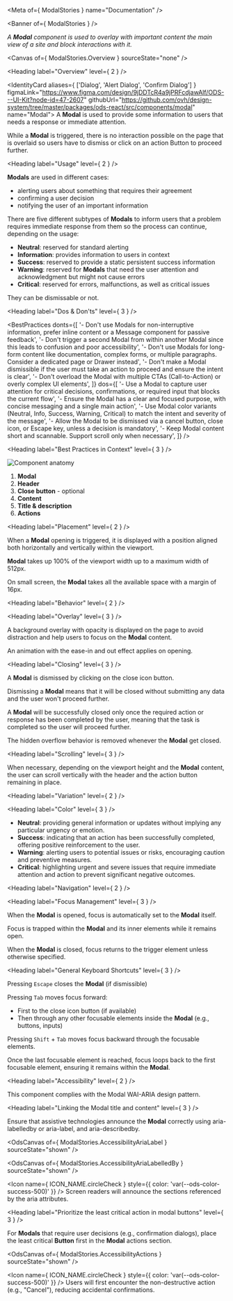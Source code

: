
<Meta of={ ModalStories } name="Documentation" />

<Banner of={ ModalStories } />

_A **Modal** component is used to overlay with important content the main view of a site and block interactions with it._

<Canvas of={ ModalStories.Overview } sourceState="none" />

<Heading label="Overview" level={ 2 } />

<IdentityCard aliases={ ['Dialog', 'Alert Dialog', 'Confirm Dialog'] }
              figmaLink="https://www.figma.com/design/9jDDTcR4a9jPRFcdjawAlf/ODS---UI-Kit?node-id=47-2607"
              githubUrl="https://github.com/ovh/design-system/tree/master/packages/ods-react/src/components/modal"
              name="Modal">
  A **Modal** is used to provide some information to users that needs a response or immediate attention.

  While a **Modal** is triggered, there is no interaction possible on the page that is overlaid so users have to
  dismiss or click on an action Button to proceed further.
</IdentityCard>

<Heading label="Usage" level={ 2 } />

**Modals** are used in different cases:
- alerting users about something that requires their agreement
- confirming a user decision
- notifying the user of an important information

There are five different subtypes of **Modals** to inform users that a problem requires immediate response from them so the process can continue, depending on the usage:
- **Neutral**: reserved for standard alerting
- **Information**: provides information to users in context
- **Success**: reserved to provide a static persistent success information
- **Warning**: reserved for **Modals** that need the user attention and acknowledgment but might not cause errors
- **Critical**: reserved for errors, malfunctions, as well as critical issues

They can be dismissable or not.

<Heading label="Dos & Don'ts" level={ 3 } />

<BestPractices
  donts={[
    '- Don\'t use Modals for non-interruptive information, prefer inline content or a Message component for passive feedback',
    '- Don\'t trigger a second Modal from within another Modal since this leads to confusion and poor accessibility',
    '- Don\'t use Modals for long-form content like documentation, complex forms, or multiple paragraphs. Consider a dedicated page or Drawer instead',
    '- Don\'t make a Modal dismissible if the user must take an action to proceed and ensure the intent is clear',
    '- Don\'t overload the Modal with multiple CTAs (Call-to-Action) or overly complex UI elements',
  ]}
  dos={[
    '- Use a Modal to capture user attention for critical decisions, confirmations, or required input that blocks the current flow',
    '- Ensure the Modal has a clear and focused purpose, with concise messaging and a single main action',
    '- Use Modal color variants (Neutral, Info, Success, Warning, Critical) to match the intent and severity of the message',
    '- Allow the Modal to be dismissed via a cancel button, close icon, or Escape key, unless a decision is mandatory',
    '- Keep Modal content short and scannable. Support scroll only when necessary',
  ]}
/>

<Heading label="Best Practices in Context" level={ 3 } />

![Component anatomy](components/modal/anatomy.png "Component anatomy")

1. **Modal**
2. **Header**
3. **Close button** - optional
4. **Content**
5. **Title & description**
6. **Actions**

<Heading label="Placement" level={ 2 } />

When a **Modal** opening is triggered, it is displayed with a position aligned both horizontally and vertically within the viewport.

**Modal** takes up 100% of the viewport width up to a maximum width of 512px.

On small screen, the **Modal** takes all the available space with a margin of 16px.

<Heading label="Behavior" level={ 2 } />

<Heading label="Overlay" level={ 3 } />

A background overlay with opacity is displayed on the page to avoid distraction and help users to focus on the **Modal** content.

An animation with the ease-in and out effect applies on opening.

<Heading label="Closing" level={ 3 } />

A **Modal** is dismissed by clicking on the close icon button.

Dismissing a **Modal** means that it will be closed without submitting any data and the user won't proceed further.

A **Modal** will be successfully closed only once the required action or response has been completed by the user, meaning that the task is completed so the user will proceed further.

The hidden overflow behavior is removed whenever the **Modal** get closed.

<Heading label="Scrolling" level={ 3 } />

When necessary, depending on the viewport height and the **Modal** content, the user can scroll vertically with the header and the action button remaining in place.

<Heading label="Variation" level={ 2 } />

<Heading label="Color" level={ 3 } />

- **Neutral**: providing general information or updates without implying any particular urgency or emotion.
- **Success**: indicating that an action has been successfully completed, offering positive reinforcement to the user.
- **Warning**: alerting users to potential issues or risks, encouraging caution and preventive measures.
- **Critical**: highlighting urgent and severe issues that require immediate attention and action to prevent significant negative outcomes.

<Heading label="Navigation" level={ 2 } />

<Heading label="Focus Management" level={ 3 } />

When the **Modal** is opened, focus is automatically set to the **Modal** itself.

Focus is trapped within the **Modal** and its inner elements while it remains open.

When the **Modal** is closed, focus returns to the trigger element unless otherwise specified.

<Heading label="General Keyboard Shortcuts" level={ 3 } />

Pressing `Escape` closes the **Modal** (if dismissible)

Pressing `Tab` moves focus forward:
* First to the close icon button (if available)
* Then through any other focusable elements inside the **Modal** (e.g., buttons, inputs)

Pressing `Shift` + `Tab` moves focus backward through the focusable elements.

Once the last focusable element is reached, focus loops back to the first focusable element, ensuring it remains within the **Modal**.

<Heading label="Accessibility" level={ 2 } />

This component complies with the <ExternalLink href="https://www.w3.org/WAI/ARIA/apg/patterns/dialog-modal/">Modal WAI-ARIA design pattern</ExternalLink>.

<Heading label="Linking the Modal title and content" level={ 3 } />

Ensure that assistive technologies announce the **Modal** correctly using
<ExternalLink href="https://developer.mozilla.org/en-US/docs/Web/Accessibility/ARIA/Reference/Attributes/aria-labelledby">aria-labelledby</ExternalLink> or <ExternalLink href="https://developer.mozilla.org/en-US/docs/Web/Accessibility/ARIA/Reference/Attributes/aria-label">aria-label</ExternalLink>, and <ExternalLink href="https://developer.mozilla.org/en-US/docs/Web/Accessibility/ARIA/Reference/Attributes/aria-describedby">aria-describedby</ExternalLink>.

<OdsCanvas of={ ModalStories.AccessibilityAriaLabel } sourceState="shown" />

<OdsCanvas of={ ModalStories.AccessibilityAriaLabelledBy } sourceState="shown" />

<Icon name={ ICON_NAME.circleCheck }
      style={{ color: 'var(--ods-color-success-500)' }} /> Screen readers will announce the sections referenced by the aria attributes.

<Heading label="Prioritize the least critical action in modal buttons" level={ 3 } />

For **Modals** that require user decisions (e.g., confirmation dialogs), place the least critical **Button** first in the **Modal** actions section.

<OdsCanvas of={ ModalStories.AccessibilityActions } sourceState="shown" />

<Icon name={ ICON_NAME.circleCheck }
      style={{ color: 'var(--ods-color-success-500)' }} /> Users will first encounter the non-destructive action (e.g., "Cancel"), reducing accidental confirmations.

